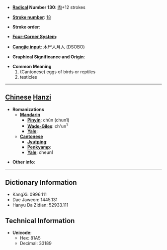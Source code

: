 * '''[[Wiktionary:Chinese radical index| Radical]] Number 130''': [[Wiktionary:Chinese radical index 肉|肉]]+12 strokes

* '''[[Wiktionary:Chinese total strokes index|Stroke number]]''': [[Wiktionary:Chinese total strokes index 18|18]]

* '''Stroke order''': 

* '''[[Wiktionary:Chinese four corner index|Four-Corner System]]''': 

* '''[[Wiktionary:Chinese Cangjie index|Cangjie input]]''': 木尸人月人 (DSOBO)

* '''Graphical Significance and Origin''': 

* '''Common Meaning'''
*#(Cantonese) eggs of birds or reptiles
*# testicles


----

== [[Chinese]] [[Hanzi]] ==

* '''Romanizations'''
** '''[[Mandarin]]'''
*** '''[[Pinyin]]''': chūn (chun1)
*** '''[[Wade-Giles]]''': ch'un<sup>1</sup>
*** '''[[Yale]]''': 
** '''[[Cantonese]]'''
*** '''[[Jyutping]]''':
*** '''[[Penkyamp]]''': 
*** '''[[Yale]]''': cheun1

* '''Other info''': 

----

== Dictionary Information ==

* KangXi: 0996.111
* Dae Jaweon: 1445.131
* Hanyu Da Zidian: 52933.111

== Technical Information ==

* '''Unicode''':
** Hex: 81A5
** Decimal: 33189